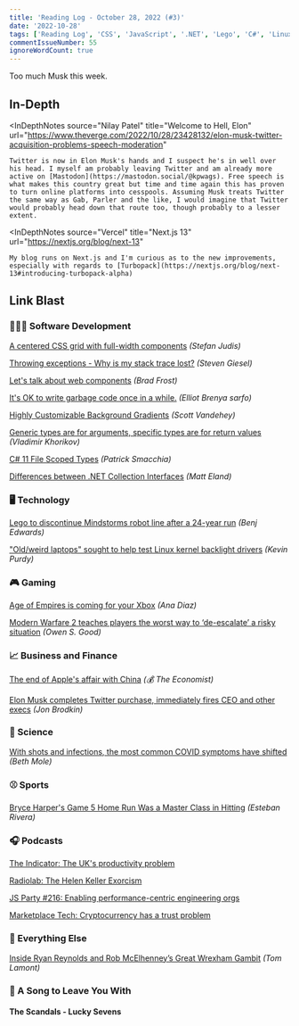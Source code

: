 ```yaml
---
title: 'Reading Log - October 28, 2022 (#3)'
date: '2022-10-28'
tags: ['Reading Log', 'CSS', 'JavaScript', '.NET', 'Lego', 'C#', 'Linux', 'Development', 'Next.js', 'Twitter', 'COVID']
commentIssueNumber: 55
ignoreWordCount: true
---
```


Too much Musk this week.

## In-Depth

<InDepthNotes
    source="Nilay Patel"
    title="Welcome to Hell, Elon"
    url="https://www.theverge.com/2022/10/28/23428132/elon-musk-twitter-acquisition-problems-speech-moderation"
>
    Twitter is now in Elon Musk's hands and I suspect he's in well over his head. I myself am probably leaving Twitter and am already more active on [Mastodon](https://mastodon.social/@kpwags). Free speech is what makes this country great but time and time again this has proven to turn online platforms into cesspools. Assuming Musk treats Twitter the same way as Gab, Parler and the like, I would imagine that Twitter would probably head down that route too, though probably to a lesser extent.
</InDepthNotes>

<InDepthNotes
    source="Vercel"
    title="Next.js 13"
    url="https://nextjs.org/blog/next-13"
>
    My blog runs on Next.js and I'm curious as to the new improvements, especially with regards to [Turbopack](https://nextjs.org/blog/next-13#introducing-turbopack-alpha)
</InDepthNotes>

## Link Blast

<h3 className="text">👨🏼‍💻 Software Development</h3>

[A centered CSS grid with full-width components](https://www.stefanjudis.com/snippets/a-centered-css-grid-with-full-width-components/) *(Stefan Judis)*

[Throwing exceptions - Why is my stack trace lost?](https://steven-giesel.com/blogPost/bc82fda9-eb47-47bd-850b-9d115a59a571) *(Steven Giesel)*

[Let's talk about web components](https://bradfrost.com/blog/post/lets-talk-about-web-components/) *(Brad Frost)*

[It's OK to write garbage code once in a while.](https://dev.to/elliot_brenyasarfo_18749/its-ok-to-write-garbage-code-once-in-a-while-3bjp) *(Elliot Brenya sarfo)*

[Highly Customizable Background Gradients](https://cloudfour.com/thinks/highly-customizable-background-gradients/) *(Scott Vandehey)*

[Generic types are for arguments, specific types are for return values](https://enterprisecraftsmanship.com/posts/generic-types-arguments-specific-types-return-values/) *(Vladimir Khorikov)*

[C# 11 File Scoped Types](https://blog.ndepend.com/c-11-file-scoped-types/) *(Patrick Smacchia)*

[Differences between .NET Collection Interfaces](https://dev.to/integerman/differences-between-net-collection-interfaces-g3i) *(Matt Eland)*

<h3 className="text">🖥 Technology</h3>

[Lego to discontinue Mindstorms robot line after a 24-year run](https://arstechnica.com/gadgets/2022/10/lego-to-discontinue-mindstorms-robot-line-after-a-24-year-run/) *(Benj Edwards)*

["Old/weird laptops" sought to help test Linux kernel backlight drivers](https://arstechnica.com/gadgets/2022/10/linux-kernel-needs-your-help-testing-backlight-drivers-on-old-weird-laptops/) *(Kevin Purdy)*

<h3 className="text">🎮 Gaming</h3>

[Age of Empires is coming for your Xbox](https://www.polygon.com/23423466/age-of-empires-definitive-edition-xbox-console-release-date) *(Ana Diaz)*

[Modern Warfare 2 teaches players the worst way to ‘de-escalate’ a risky situation](https://www.polygon.com/23423009/call-of-duty-modern-warfare-2-de-escalation-trailer-park-press-f) *(Owen S. Good)*

<h3 className="text">📈 Business and Finance</h3>

[The end of Apple's affair with China](https://www.economist.com/business/2022/10/24/the-end-of-apples-affair-with-china) *(💰 The Economist)*

[Elon Musk completes Twitter purchase, immediately fires CEO and other execs](https://arstechnica.com/tech-policy/2022/10/elon-musk-completes-twitter-purchase-immediately-fires-ceo-and-other-execs/) *(Jon Brodkin)*

<h3 className="text">🔬 Science</h3>

[With shots and infections, the most common COVID symptoms have shifted](https://arstechnica.com/science/2022/10/top-covid-symptoms-shift-from-fever-cough-to-sore-throat-stuffy-nose/) *(Beth Mole)*

<h3 className="text">⚾ Sports</h3>

[Bryce Harper's Game 5 Home Run Was a Master Class in Hitting](https://blogs.fangraphs.com/bryce-harpers-game-5-home-run-was-a-master-class-in-hitting/) *(Esteban Rivera)*

<h3 className="text">🎧 Podcasts</h3>

[The Indicator: The UK's productivity problem](https://www.npr.org/2022/10/20/1130379581/the-uks-productivity-problem)

[Radiolab: The Helen Keller Exorcism](https://radiolab.org/episodes/helen-keller-exorcism)

[JS Party #216: Enabling performance-centric engineering orgs](https://changelog.com/jsparty/216)

[Marketplace Tech: Cryptocurrency has a trust problem](https://www.marketplace.org/shows/marketplace-tech/cryptocurrency-has-a-trust-problem/)

<h3 className="text">🎒 Everything Else</h3>

[Inside Ryan Reynolds and Rob McElhenney’s Great Wrexham Gambit](https://www.gq.com/story/wrexham-fc-ryan-reynolds-rob-mcelhenney) *(Tom Lamont)*

<h3 className="text">🎵 A Song to Leave You With</h3>

#### The Scandals - Lucky Sevens

<YouTubeEmbed
    id="6eBfX_a9_o4"
    title="The Scandals - Lucky Sevens"
/>
